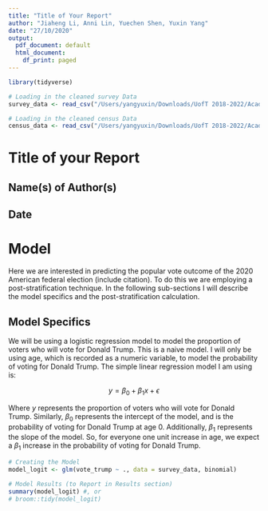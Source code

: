 ```yaml
---
title: "Title of Your Report"
author: "Jiaheng Li, Anni Lin, Yuechen Shen, Yuxin Yang"
date: "27/10/2020"
output:
  pdf_document: default
  html_document:
    df_print: paged
---
```


```r
library(tidyverse)

# Loading in the cleaned survey Data
survey_data <- read_csv("/Users/yangyuxin/Downloads/UofT 2018-2022/Academic/STA304/STA304_PS3/survey_data.csv")

# Loading in the cleaned census Data
census_data <- read_csv("/Users/yangyuxin/Downloads/UofT 2018-2022/Academic/STA304/STA304_PS3/census_data.csv")

```


# Title of your Report

## Name(s) of Author(s) 
## Date


# Model

Here we are interested in predicting the popular vote outcome of the 2020 American federal election (include citation). To do this we are employing a post-stratification technique. In the following sub-sections I will describe the model specifics and the post-stratification calculation.


## Model Specifics
We will be using a logistic regression model to model the proportion of voters who will vote for Donald Trump. This is a naive model. I will only be using age, which is recorded as a numeric variable, to model the probability of voting for Donald Trump. The simple linear regression model I am using is:

$$ y = \beta_0+\beta_1  x_{} + \epsilon$$

Where $y$ represents the proportion of voters who will vote for Donald Trump. Similarly, $\beta_0$ represents the intercept of the model, and is the probability of voting for Donald Trump at age 0. Additionally, $\beta_1$ represents the slope of the model. So, for everyone one unit increase in age, we expect a $\beta_1$ increase in the probability of voting for Donald Trump.
```r
# Creating the Model
model_logit <- glm(vote_trump ~ ., data = survey_data, binomial)

# Model Results (to Report in Results section)
summary(model_logit) #, or
# broom::tidy(model_logit)
```




